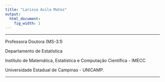 ```yaml
---
title: "Larissa Avila Matos"
output:
  html_document:
    fig_width: 1
---
```



----

Professora Doutora (MS-3.1)

Departamento de Estatística

Instituto de Matemática, Estatística e Computação Científica - IMECC

Universidade Estadual de Campinas - UNICAMP.

----